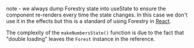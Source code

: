 

note - we always dump Forestry state into useState to ensure
the component re-renders every time the state changes. In this case
we don't use it in the effects but this is a standard of using
Forestry in [React](/concepts/react).

The complexity of the `makeNumbersState()` function is due
to the fact that "double loading" leaves the `Forest` instance
in the reference.
